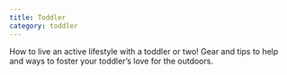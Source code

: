 ```yaml
---
title: Toddler
category: toddler
---
```


How to live an active lifestyle with a toddler or two! Gear and tips to help and ways to foster your toddler’s love for the outdoors.
